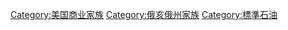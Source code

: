 [[Category:美国商业家族|Category:美国商业家族]]
[[Category:俄亥俄州家族|Category:俄亥俄州家族]]
[[Category:標準石油|Category:標準石油]]
